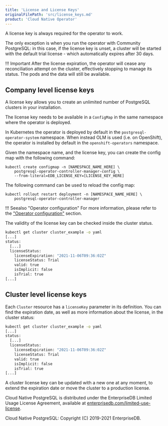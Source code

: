 ```yaml
---
title: 'License and License Keys'
originalFilePath: 'src/license_keys.md'
product: 'Cloud Native Operator'
---
```


A license key is always required for the operator to work.

The only exception is when you run the operator with Community PostgreSQL:
in this case, if the license key is unset, a cluster will be started with the default
trial license - which automatically expires after 30 days.

!!! Important
    After the license expiration, the operator will cease any reconciliation attempt
    on the cluster, effectively stopping to manage its status.
    The pods and the data will still be available.

## Company level license keys

A license key allows you to create an unlimited number of PostgreSQL
clusters in your installation.

The license key needs to be available in a `ConfigMap` in the same
namespace where the operator is deployed.

In Kubernetes the operator is deployed by default in
the `postgresql-operator-system` namespace.
When instead OLM is used (i.e. on OpenShift), the operator is installed
by default in the `openshift-operators` namespace.

Given the namespace name, and the license key, you can create
the config map with the following command:

```
kubectl create configmap -n [NAMESPACE_NAME_HERE] \
    postgresql-operator-controller-manager-config \
    --from-literal=EDB_LICENSE_KEY=[LICENSE_KEY_HERE]
```

The following command can be used to reload the config map:

```
kubectl rollout restart deployment -n [NAMESPACE_NAME_HERE] \
    postgresql-operator-controller-manager
```

!!! Seealso "Operator configuration"
    For more information, please refer to the ["Operator configuration"](operator_conf.md) section.

The validity of the license key can be checked inside the cluster status.

```sh
kubectl get cluster cluster_example -o yaml
[...]
status:
  [...]
  licenseStatus:
    licenseExpiration: "2021-11-06T09:36:02Z"
    licenseStatus: Trial
    valid: true
    isImplicit: false
    isTrial: true
[...]
```

## Cluster level license keys

Each `Cluster` resource has a `licenseKey` parameter in its definition.
You can find the expiration date, as well as more information about the license,
in the cluster status:

```sh
kubectl get cluster cluster_example -o yaml
[...]
status:
  [...]
  licenseStatus:
    licenseExpiration: "2021-11-06T09:36:02Z"
    licenseStatus: Trial
    valid: true
    isImplicit: false
    isTrial: true
[...]
```

A cluster license key can be updated with a new one at any moment, to extend
the expiration date or move the cluster to a production license.

Cloud Native PostgreSQL is distributed under the EnterpriseDB Limited Usage License
Agreement, available at [enterprisedb.com/limited-use-license](https://www.enterprisedb.com/limited-use-license).

Cloud Native PostgreSQL: Copyright (C) 2019-2021 EnterpriseDB.

